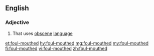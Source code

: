==English==

===Adjective===
{{en-adj|head=[[foul]]-[[mouth]]ed}}

# That uses [[obscene]] [[language]]

[[et:foul-mouthed]]
[[hy:foul-mouthed]]
[[mg:foul-mouthed]]
[[my:foul-mouthed]]
[[fi:foul-mouthed]]
[[vi:foul-mouthed]]
[[zh:foul-mouthed]]